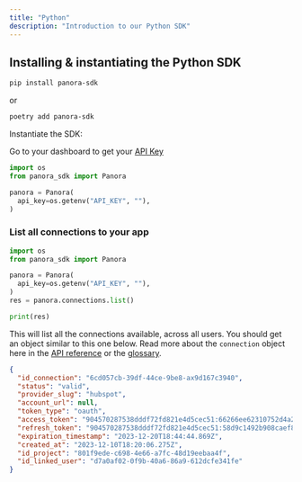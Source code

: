 ```yaml
---
title: "Python"
description: "Introduction to our Python SDK"
---
```


## Installing & instantiating the Python SDK

```bash
pip install panora-sdk
```
or 
```bash
poetry add panora-sdk
```
Instantiate the SDK:

<Tip>Go to your dashboard to get your [API Key](https://dashboard.panora.dev/api-keys)</Tip>

```python
import os
from panora_sdk import Panora

panora = Panora(
  api_key=os.getenv("API_KEY", ""),
)
```

### List all connections to your app

```python
import os
from panora_sdk import Panora

panora = Panora(
  api_key=os.getenv("API_KEY", ""),
)
res = panora.connections.list()

print(res)
```

This will list all the connections available, across all users. You should get an object similar to this one below. Read more about the `connection` object here in the [API reference](/connections/overview) or the [glossary](/glossary/connection-object).

```json
{
  "id_connection": "6cd057cb-39df-44ce-9be8-ax9d167c3940",
  "status": "valid",
  "provider_slug": "hubspot",
  "account_url": null,
  "token_type": "oauth",
  "access_token": "904570287538dddf72fd821e4d5cec51:66266ee62310752d4a243c12b133656edd5af42947a832f4439c710334e045e59782107d40e856c27e813b7a6ed068100376b3ff83d1c8237330ba034605dd846650524e6fcfb708e3f62b1401d8a0dc3d90022cdf9ad1c76fc9209f3a5d153f6e33bbb8f6642600a6c9a098e81fb1e2da0fdff0455b7823519fba195b5065b4319a314013e22f934c80e4f60bec4385989c92c2dd9036d19f720e85b10325c42dc8a035c363e279af0e4ab2c4cd016051c5b32bf6009bf0df0aa8565d048856",
  "refresh_token": "904570287538dddf72fd821e4d5cec51:58d9c1492b908caef83885b467d1ab1ea9fc6994a59ed4392edbb5365b89a02a8a4995347d8ec37037192a96856e2c24",
  "expiration_timestamp": "2023-12-20T18:44:44.869Z",
  "created_at": "2023-12-10T18:20:06.275Z",
  "id_project": "801f9ede-c698-4e66-a7fc-48d19eebaa4f",
  "id_linked_user": "d7a0af02-0f9b-40a6-86a9-612dcfe341fe"
}
```
